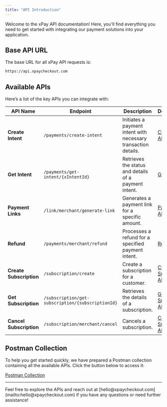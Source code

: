 ```yaml
---
title: "API Introduction"
---
```


Welcome to the xPay API documentation! Here, you'll find everything you need to get started with integrating our payment solutions into your application.

## Base API URL

The base URL for all xPay API requests is: 

```bash
https://api.xpaycheckout.com
```

## Available APIs

Here’s a list of the key APIs you can integrate with:

| API Name                    | Endpoint                              | Description                                             | Documentation                               |
|-----------------------------|---------------------------------------|---------------------------------------------------------|-----------------------------------------------------|
| **Create Intent**           | `/payments/create-intent`             | Initiates a payment intent with necessary transaction details. | [Create Intent API](/endpoint/xPayAPIs/create-intent) |
| **Get Intent**              | `/payments/get-intent/{xIntentId}`    | Retrieves the status and details of a payment intent.   | [Get Intent API](/endpoint/xPayAPIs/get-intent)       |
| **Payment Links**           | `/link/merchant/generate-link`         | Generates a payment link for a specific amount.        | [Payment Links API](/endpoint/xPayAPIs/generate-link) |
| **Refund**                  | `/payments/merchant/refund`            | Processes a refund for a specified payment intent.     | [Refund API](/endpoint/xPayAPIs/refund)|  
| **Create Subscription**     | `/subscription/create`                  | Create a subscription for a customer.                  | [Create Subscription API](/endpoint/xPayAPIs/create-subscription) |
| **Get Subscription**        | `/subscription/get-subscription/{subscriptionId}`   | Retrieves the details of a subscription.  | [Get Subscription API](/endpoint/xPayAPIs/get-subscription) |
| **Cancel Subscription**     | `/subscription/merchant/cancel`                 | Cancels a subscription.                                | [Cancel Subscription API](/endpoint/xPayAPIs/cancel) |

## Postman Collection

To help you get started quickly, we have prepared a Postman collection containing all the available APIs. Click the button below to access it: 

[Postman Collection](https://god.gw.postman.com/run-collection/36210620-0d3ebf1b-c2d2-45ac-9394-53ed93d618b2?action=collection%2Ffork&source=rip_markdown&collection-url=entityId%3D36210620-0d3ebf1b-c2d2-45ac-9394-53ed93d618b2%26entityType%3Dcollection%26workspaceId%3D942329da-95f4-4a2f-b2bf-c8e9446c76da)

---

<Note>
Feel free to explore the APIs and reach out at [hello@xpaycheckout.com](mailto:hello@xpaycheckout.com) if you have any questions or need further assistance!
</Note>